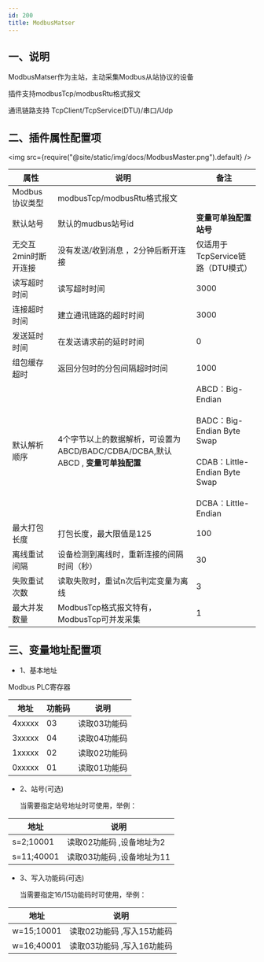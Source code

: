 ```yaml
---
id: 200
title: ModbusMatser
---
```





## 一、说明

ModbusMatser作为主站，主动采集Modbus从站协议的设备

插件支持modbusTcp/modbusRtu格式报文

通讯链路支持 TcpClient/TcpService(DTU)/串口/Udp

## 二、插件属性配置项

<img src={require("@site/static/img/docs/ModbusMaster.png").default} />

| 属性           |  说明                    | 备注|
| ---------------| --------------------------| ---|
| Modbus协议类型         | modbusTcp/modbusRtu格式报文           | |
| 默认站号         | 默认的mudbus站号id            | **变量可单独配置站号**   |
| 无交互2min时断开连接         |  没有发送/收到消息 ，2分钟后断开连接             | 仅适用于TcpService链路（DTU模式）|
| 读写超时时间         | 读写超时时间                | 3000|
| 连接超时时间         | 建立通讯链路的超时时间                | 3000|
| 发送延时时间         | 在发送请求前的延时时间               | 0|
| 组包缓存超时         | 返回分包时的分包间隔超时时间              | 1000 |
| 默认解析顺序         | 4个字节以上的数据解析，可设置为ABCD/BADC/CDBA/DCBA,默认ABCD , **变量可单独配置**|ABCD：Big-Endian<br></br>BADC：Big-Endian Byte Swap<br></br>CDAB：Little-Endian Byte Swap<br></br>DCBA：Little-Endian |
| 最大打包长度         | 打包长度，最大限值是125              | 100 |
| 离线重试间隔         | 设备检测到离线时，重新连接的间隔时间（秒）              | 30 |
| 失败重试次数         | 读取失败时，重试n次后判定变量为离线              | 3 |
| 最大并发数量         | ModbusTcp格式报文特有，ModbusTcp可并发采集              | 1 |

## 三、变量地址配置项

- 1、基本地址

Modbus PLC寄存器

| 地址           | 功能码         |  说明                    |
| ---------------| --------------|--------------------------|
| 4xxxxx         | 03            | 读取03功能码              |
| 3xxxxx         | 04            | 读取04功能码              |
| 1xxxxx         | 02            | 读取02功能码              |
| 0xxxxx         | 01            | 读取01功能码              |

- 2、站号(可选)

  当需要指定站号地址时可使用，举例：

| 地址           |   说明                    |
| ---------------| --------------------------|
| s=2;10001         |  读取02功能码 ,设备地址为2      |
| s=11;40001         |  读取03功能码 ,设备地址为11        |

- 3、写入功能码(可选)

  当需要指定16/15功能码时可使用，举例：

| 地址           |   说明                    |
| ---------------| --------------------------|
| w=15;10001         |  读取02功能码 ,写入15功能码      |
| w=16;40001         |  读取03功能码 ,写入16功能码        |

